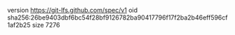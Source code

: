 version https://git-lfs.github.com/spec/v1
oid sha256:26be9403dbf6bc54f28bf9126782ba90417796f17f2ba2b46eff596cf1af2b25
size 7276
